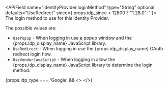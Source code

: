
<APIField name="identityProvider.loginMethod" type="String" optional defaults="UseRedirect" since={ props.idp_since < 12800 ? "1.28.0": ''}>
  The login method to use for this Identity Provider.

  The possible values are:

   * `UsePopup` - When logging in use a popup window and the {props.idp_display_name} JavaScript library.
   * `UseRedirect` - When logging in use the {props.idp_display_name} OAuth redirect login flow.
   * `UseVendorJavaScript` - When logging in allow the {props.idp_display_name} JavaScript library to determine the login method.

  {props.idp_type === 'Google' && <>
    <GoogleLoginMethodMessage />
  </>}
</APIField>
